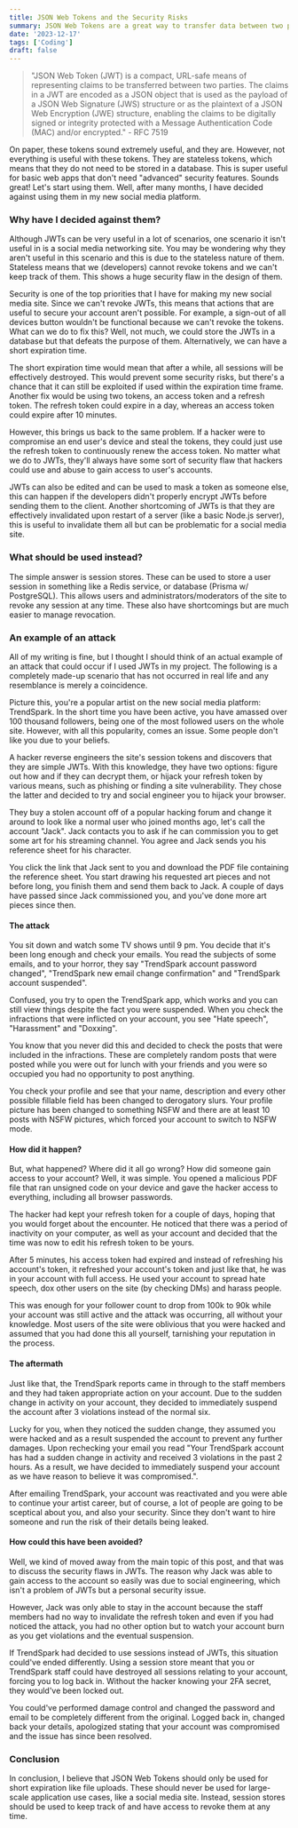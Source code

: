 ```yaml
---
title: JSON Web Tokens and the Security Risks
summary: JSON Web Tokens are a great way to transfer data between two parties, but they have some security risks.
date: '2023-12-17'
tags: ['Coding']
draft: false
---
```


> "JSON Web Token (JWT) is a compact, URL-safe means of representing claims to be transferred between two parties. The claims in a JWT are encoded as a JSON object that is used as the payload of a JSON Web Signature (JWS) structure or as the plaintext of a JSON Web Encryption (JWE) structure, enabling the claims to be digitally signed or integrity protected with a Message Authentication Code (MAC) and/or encrypted." - RFC 7519

On paper, these tokens sound extremely useful, and they are. However, not everything is useful with these tokens. They are stateless tokens, which means that they do not need to be stored in a database. This is super useful for basic web apps that don't need "advanced" security features. Sounds great! Let's start using them. Well, after many months, I have decided against using them in my new social media platform.

### Why have I decided against them?

Although JWTs can be very useful in a lot of scenarios, one scenario it isn't useful in is a social media networking site. You may be wondering why they aren't useful in this scenario and this is due to the stateless nature of them. Stateless means that we (developers) cannot revoke tokens and we can't keep track of them. This shows a huge security flaw in the design of them.

Security is one of the top priorities that I have for making my new social media site. Since we can't revoke JWTs, this means that actions that are useful to secure your account aren't possible. For example, a sign-out of all devices button wouldn't be functional because we can't revoke the tokens. What can we do to fix this? Well, not much, we could store the JWTs in a database but that defeats the purpose of them. Alternatively, we can have a short expiration time.

The short expiration time would mean that after a while, all sessions will be effectively destroyed. This would prevent some security risks, but there's a chance that it can still be exploited if used within the expiration time frame. Another fix would be using two tokens, an access token and a refresh token. The refresh token could expire in a day, whereas an access token could expire after 10 minutes.

However, this brings us back to the same problem. If a hacker were to compromise an end user's device and steal the tokens, they could just use the refresh token to continuously renew the access token. No matter what we do to JWTs, they'll always have some sort of security flaw that hackers could use and abuse to gain access to user's accounts.

JWTs can also be edited and can be used to mask a token as someone else, this can happen if the developers didn't properly encrypt JWTs before sending them to the client. Another shortcoming of JWTs is that they are effectively invalidated upon restart of a server (like a basic Node.js server), this is useful to invalidate them all but can be problematic for a social media site.

### What should be used instead?

The simple answer is session stores. These can be used to store a user session in something like a Redis service, or database (Prisma w/ PostgreSQL). This allows users and administrators/moderators of the site to revoke any session at any time. These also have shortcomings but are much easier to manage revocation.

### An example of an attack

All of my writing is fine, but I thought I should think of an actual example of an attack that could occur if I used JWTs in my project. The following is a completely made-up scenario that has not occurred in real life and any resemblance is merely a coincidence.

Picture this, you're a popular artist on the new social media platform: TrendSpark. In the short time you have been active, you have amassed over 100 thousand followers, being one of the most followed users on the whole site. However, with all this popularity, comes an issue. Some people don't like you due to your beliefs.

A hacker reverse engineers the site's session tokens and discovers that they are simple JWTs. With this knowledge, they have two options: figure out how and if they can decrypt them, or hijack your refresh token by various means, such as phishing or finding a site vulnerability. They chose the latter and decided to try and social engineer you to hijack your browser.

They buy a stolen account off of a popular hacking forum and change it around to look like a normal user who joined months ago, let's call the account "Jack". Jack contacts you to ask if he can commission you to get some art for his streaming channel. You agree and Jack sends you his reference sheet for his character.

You click the link that Jack sent to you and download the PDF file containing the reference sheet. You start drawing his requested art pieces and not before long, you finish them and send them back to Jack. A couple of days have passed since Jack commissioned you, and you've done more art pieces since then.

#### The attack

You sit down and watch some TV shows until 9 pm. You decide that it's been long enough and check your emails. You read the subjects of some emails, and to your horror, they say "TrendSpark account password changed", "TrendSpark new email change confirmation" and "TrendSpark account suspended".

Confused, you try to open the TrendSpark app, which works and you can still view things despite the fact you were suspended. When you check the infractions that were inflicted on your account, you see "Hate speech", "Harassment" and "Doxxing".

You know that you never did this and decided to check the posts that were included in the infractions. These are completely random posts that were posted while you were out for lunch with your friends and you were so occupied you had no opportunity to post anything.

You check your profile and see that your name, description and every other possible fillable field has been changed to derogatory slurs. Your profile picture has been changed to something NSFW and there are at least 10 posts with NSFW pictures, which forced your account to switch to NSFW mode.

#### How did it happen?

But, what happened? Where did it all go wrong? How did someone gain access to your account? Well, it was simple. You opened a malicious PDF file that ran unsigned code on your device and gave the hacker access to everything, including all browser passwords.

The hacker had kept your refresh token for a couple of days, hoping that you would forget about the encounter. He noticed that there was a period of inactivity on your computer, as well as your account and decided that the time was now to edit his refresh token to be yours.

After 5 minutes, his access token had expired and instead of refreshing his account's token, it refreshed your account's token and just like that, he was in your account with full access. He used your account to spread hate speech, dox other users on the site (by checking DMs) and harass people.

This was enough for your follower count to drop from 100k to 90k while your account was still active and the attack was occurring, all without your knowledge. Most users of the site were oblivious that you were hacked and assumed that you had done this all yourself, tarnishing your reputation in the process.

#### The aftermath

Just like that, the TrendSpark reports came in through to the staff members and they had taken appropriate action on your account. Due to the sudden change in activity on your account, they decided to immediately suspend the account after 3 violations instead of the normal six.

Lucky for you, when they noticed the sudden change, they assumed you were hacked and as a result suspended the account to prevent any further damages. Upon rechecking your email you read "Your TrendSpark account has had a sudden change in activity and received 3 violations in the past 2 hours. As a result, we have decided to immediately suspend your account as we have reason to believe it was compromised.".

After emailing TrendSpark, your account was reactivated and you were able to continue your artist career, but of course, a lot of people are going to be sceptical about you, and also your security. Since they don't want to hire someone and run the risk of their details being leaked.

#### How could this have been avoided?

Well, we kind of moved away from the main topic of this post, and that was to discuss the security flaws in JWTs. The reason why Jack was able to gain access to the account so easily was due to social engineering, which isn't a problem of JWTs but a personal security issue.

However, Jack was only able to stay in the account because the staff members had no way to invalidate the refresh token and even if you had noticed the attack, you had no other option but to watch your account burn as you get violations and the eventual suspension.

If TrendSpark had decided to use sessions instead of JWTs, this situation could've ended differently. Using a session store meant that you or TrendSpark staff could have destroyed all sessions relating to your account, forcing you to log back in. Without the hacker knowing your 2FA secret, they would've been locked out.

You could've performed damage control and changed the password and email to be completely different from the original. Logged back in, changed back your details, apologized stating that your account was compromised and the issue has since been resolved.

### Conclusion

In conclusion, I believe that JSON Web Tokens should only be used for short expiration like file uploads. These should never be used for large-scale application use cases, like a social media site. Instead, session stores should be used to keep track of and have access to revoke them at any time.
